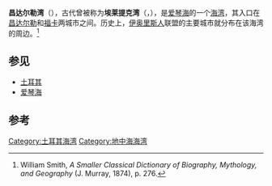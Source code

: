 '''昌达尔勒湾'''（{{lang-tr|Çandarlı Körfezi}}），古代曾被称为'''埃莱提克湾'''（{{lang-grc|Ὲλαϊτικὸς κόλπος}}，{{lang-en|Elaitic Gulf}}），是[[爱琴海|爱琴海]]的一个[[海湾|海湾]]，其入口在[[昌达尔勒|昌达尔勒]]和[[福卡|福卡]]两城市之间。历史上，[[伊奥里斯人|伊奥里斯人]]联盟的主要城市就分布在该海湾的周边。<ref>William Smith, ''A Smaller Classical Dictionary of Biography, Mythology, and Geography'' (J. Murray, 1874), p. 276.</ref>

== 参见 ==
*[[土耳其|土耳其]]
*[[爱琴海|爱琴海]]

== 参考 ==
{{reflist}}

{{土耳其海湾}}

{{coord|38.88|N|26.9|E|display=title}}
{{DEFAULTSORT:Gulf Of Candarli}}

[[Category:土耳其海湾|Category:土耳其海湾]]
[[Category:地中海海湾|Category:地中海海湾]]